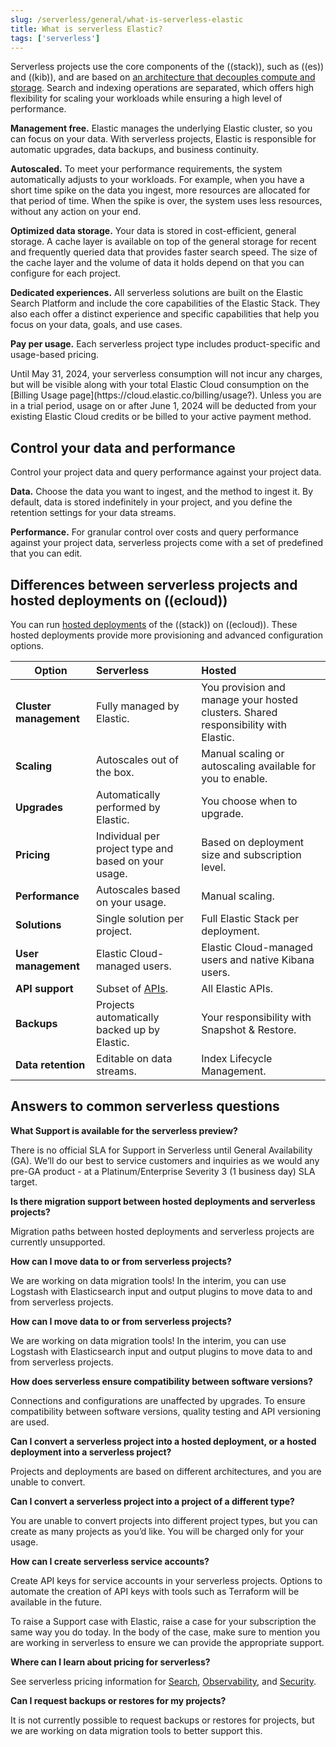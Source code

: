 ```yaml
---
slug: /serverless/general/what-is-serverless-elastic
title: What is serverless Elastic?
tags: ['serverless']
---
```


Serverless projects use the core components of the ((stack)), such as ((es)) and ((kib)), and are based on [an architecture that
decouples compute and storage](https://www.elastic.co/blog/elastic-serverless-architecture). Search and indexing operations are separated, which offers high flexibility for scaling your workloads while ensuring
a high level of performance.

**Management free.** Elastic manages the underlying Elastic cluster, so you can focus on your data. With serverless projects, Elastic is responsible for automatic upgrades, data backups,
and business continuity.

**Autoscaled.** To meet your performance requirements, the system automatically adjusts to your workloads. For example, when you have a short time spike on the
data you ingest, more resources are allocated for that period of time. When the spike is over, the system uses less resources, without any action
on your end.

**Optimized data storage.** Your data is stored in cost-efficient, general storage. A cache layer is available on top of the general storage for recent and frequently queried data that provides faster search speed.
The size of the cache layer and the volume of data it holds depend on <DocLink slug="/serverless/elasticsearch/manage-project" text="settings"/> that you can configure for each project.

**Dedicated experiences.** All serverless solutions are built on the Elastic Search Platform and include the core capabilities of the Elastic Stack. They also each offer a distinct experience and specific capabilities that help you focus on your data, goals, and use cases.

**Pay per usage.** Each serverless project type includes product-specific and usage-based pricing.

<DocCallOut color="warning" title="Serverless billing starts June 1, 2024">
  Until May 31, 2024, your serverless consumption will not incur any charges, but will be visible along with your total Elastic Cloud consumption on the [Billing Usage page](https://cloud.elastic.co/billing/usage?). Unless you are in a trial period, usage on or after June 1, 2024 will be deducted from your existing Elastic Cloud credits or be billed to your active payment method.
</DocCallOut>

## Control your data and performance

Control your project data and query performance against your project data.

**Data.** Choose the data you want to ingest, and the method to ingest it. By default, data is stored indefinitely in your project,
and you define the retention settings for your data streams.

**Performance.** For granular control over costs and query performance against your project data, serverless projects come with a set of predefined <DocLink slug="/serverless/elasticsearch/manage-project" text="settings"/> that you can edit.

<DocCallOut title="Some or all of these settings may not be available for all types of serverless projects." />

## Differences between serverless projects and hosted deployments on ((ecloud))

You can run [hosted deployments](https://www.elastic.co/guide/en/cloud/current/ec-getting-started.html) of the ((stack)) on ((ecloud)). These hosted deployments provide more provisioning and advanced configuration options.

| Option                 | Serverless                                                | Hosted                                                                            |
|------------------------|:----------------------------------------------------------|:----------------------------------------------------------------------------------|
| **Cluster management** | Fully managed by Elastic.                                 | You provision and manage your hosted clusters. Shared responsibility with Elastic.|
| **Scaling**            | Autoscales out of the box.                                | Manual scaling or autoscaling available for you to enable.                        |
| **Upgrades**           | Automatically performed by Elastic.                       | You choose when to upgrade.                                                       |
| **Pricing**            | Individual per project type and based on your usage.      | Based on deployment size and subscription level.                                  |
| **Performance**        | Autoscales based on your usage.                           | Manual scaling.                                                                   |
| **Solutions**          | Single solution per project.                              | Full Elastic Stack per deployment.                                                |
| **User management**    | Elastic Cloud-managed users.                              | Elastic Cloud-managed users and native Kibana users.                              |
| **API support**        | Subset of [APIs](https://docs.elastic.co/api-reference).  | All Elastic APIs.                                                                 |
| **Backups**            | Projects automatically backed up by Elastic.              | Your responsibility with Snapshot & Restore.                                      |
| **Data retention**     |      Editable on data streams.                                                     | Index Lifecycle Management.                                                       |

## Answers to common serverless questions

**What Support is available for the serverless preview?**

There is no official SLA for Support in Serverless until General Availability (GA). We’ll do our best to service customers and inquiries as we would any pre-GA product - at a Platinum/Enterprise Severity 3 (1 business day) SLA target.

**Is there migration support between hosted deployments and serverless projects?**

Migration paths between hosted deployments and serverless projects are currently unsupported.

**How can I move data to or from serverless projects?**

We are working on data migration tools! In the interim, you can <DocLink slug="/serverless/elasticsearch/ingest-data-through-logstash" section="migrating-elasticsearch-data-using-logstash">use Logstash</DocLink> with Elasticsearch input and output plugins to move data to and from serverless projects. 

**How can I move data to or from serverless projects?**

We are working on data migration tools! In the interim, you can <DocLink slug="/serverless/elasticsearch/ingest-data-through-logstash" section="migrating-elasticsearch-data-using-logstash">use Logstash</DocLink> with Elasticsearch input and output plugins to move data to and from serverless projects. 

**How does serverless ensure compatibility between software versions?**

Connections and configurations are unaffected by upgrades. To ensure compatibility between software versions, quality testing and API versioning are used.

**Can I convert a serverless project into a hosted deployment, or a hosted deployment into a serverless project?**

Projects and deployments are based on different architectures, and you are unable to convert.

**Can I convert a serverless project into a project of a different type?**

You are unable to convert projects into different project types, but you can create as many projects as you’d like. You will be charged only for your usage.

**How can I create serverless service accounts?**

Create API keys for service accounts in your serverless projects. Options to automate the creation of API keys with tools such as Terraform will be available in the future.

To raise a Support case with Elastic, raise a case for your subscription the same way you do today. In the body of the case, make sure to mention you are working in serverless to ensure we can provide the appropriate support.

**Where can I learn about pricing for serverless?**

See serverless pricing information for [Search](https://www.elastic.co/pricing/serverless-search), [Observability](https://www.elastic.co/pricing/serverless-observability), and [Security](https://www.elastic.co/pricing/serverless-security).

**Can I request backups or restores for my projects?**

It is not currently possible to request backups or restores for projects, but we are working on data migration tools to better support this. 